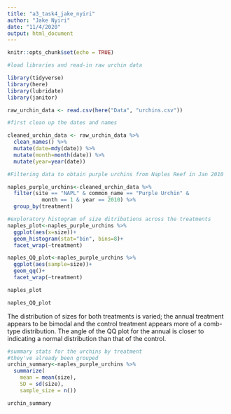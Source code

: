 ```yaml
---
title: "a3_task4_jake_nyiri"
author: "Jake Nyiri"
date: "11/4/2020"
output: html_document
---
```


```r
knitr::opts_chunk$set(echo = TRUE)

#load libraries and read-in raw urchin data

library(tidyverse)
library(here)
library(lubridate)
library(janitor)

raw_urchin_data <- read.csv(here("Data", "urchins.csv"))

```


```r
#first clean up the dates and names

cleaned_urchin_data <- raw_urchin_data %>%
  clean_names() %>%
  mutate(date=mdy(date)) %>%
  mutate(month=month(date)) %>%
  mutate(year=year(date))

```

```r
#Filtering data to obtain purple urchins from Naples Reef in Jan 2010

naples_purple_urchins<-cleaned_urchin_data %>% 
  filter(site == "NAPL" & common_name == "Purple Urchin" &
           month == 1 & year == 2010) %>% 
  group_by(treatment)

#exploratory histogram of size ditributions across the treatments
naples_plot<-naples_purple_urchins %>% 
  ggplot(aes(x=size))+
  geom_histogram(stat="bin", bins=8)+
  facet_wrap(~treatment)

naples_QQ_plot<-naples_purple_urchins %>% 
  ggplot(aes(sample=size))+
  geom_qq()+
  facet_wrap(~treatment)

naples_plot

naples_QQ_plot  
```

The distribution of sizes for both treatments is varied; the annual treatment appears to be bimodal and the control treatment appears more of a comb-type distribution. The angle of the QQ plot for the annual is closer to indicating a normal distribution than that of the control.

```r
#summary stats for the urchins by treatment
#they've already been grouped
urchin_summary<-naples_purple_urchins %>% 
  summarize(
    mean = mean(size),
    SD = sd(size),
    sample_size = n())

urchin_summary
```

